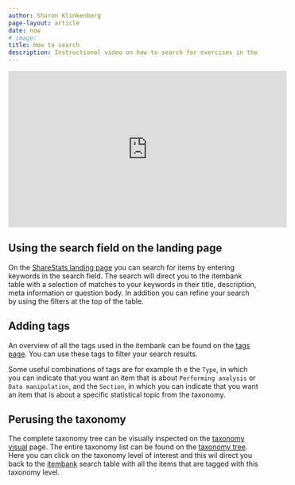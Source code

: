 ```yaml
---
author: Sharon Klinkenberg
page-layout: article
date: now
# image: 
title: How to search
description: Instructional video on how to search for exercises in the itembank and upload them to TestVision
---
```


<iframe width="560" height="315" src="https://www.youtube.com/embed/ogFJaVt3fE8?si=gMc7nPbg1mcteGxd" title="YouTube video player" frameborder="0" allow="accelerometer; autoplay; clipboard-write; encrypted-media; gyroscope; picture-in-picture; web-share" referrerpolicy="strict-origin-when-cross-origin" allowfullscreen></iframe>

## Using the search field on the landing page

On the [ShareStats landing page](https://www.sharestats.nl) you can search for items by entering keywords in the search field. The search will direct you to the itembank table with a selection of matches to your keywords in their title, description, meta information or question body. In addition you can refine your search by using the filters at the top of the table.

## Adding tags

An overview of all the tags used in the itembank can be found on the [tags page](https://www.sharestats.nl/taxonomy/tags.html). You can use these tags to filter your search results. 

Some useful combinations of tags are for example th e the `Type`, in which you can indicate that you want an item that is about `Performing analysis` or `Data manipulation`, and the `Section`, in which you can indicate that you want an item that is about a specific statistical topic from the  taxonomy.

## Perusing the taxonomy

The complete taxonomy tree can be visually inspected on the [taxonomy visual](https://www.sharestats.nl/taxonomy/taxonomy_tree.html) page. The entire taxonomy list can be found on the [taxonomy tree](https://www.sharestats.nl/taxonomy/taxonomy_list.html). Here you can click on the taxonomy level of interest and this wil direct you back to the [itembank](https://www.sharestats.nl/items-df.html) search table with all the items that are tagged with this taxonomy level.

